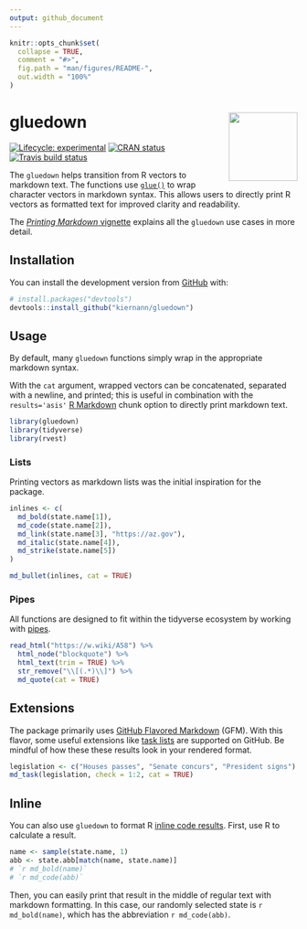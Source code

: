 ```yaml
---
output: github_document
---
```


<!-- README.md is generated from README.Rmd. Please edit that file -->

```r
knitr::opts_chunk$set(
  collapse = TRUE,
  comment = "#>",
  fig.path = "man/figures/README-",
  out.width = "100%"
)
```

# gluedown <img src="man/figures/logo.png" align="right" width="120" />

<!-- badges: start -->
[![Lifecycle: experimental](https://img.shields.io/badge/lifecycle-experimental-orange.svg)](https://www.tidyverse.org/lifecycle/#experimental)
[![CRAN status](https://www.r-pkg.org/badges/version/gluedown)](https://CRAN.R-project.org/package=gluedown)
[![Travis build status](https://travis-ci.org/kiernann/gluedown.svg?branch=master)](https://travis-ci.org/kiernann/gluedown)
<!-- badges: end -->

The `gluedown` helps transition from R vectors to markdown text. The functions
use [`glue()`][glue] to wrap character vectors in markdown syntax. This allows
users to directly print R vectors as formatted text for improved clarity and
readability.

The [_Printing Markdown_ vignette][vig] explains all the `gluedown` use cases in
more detail.

[glue]: https://github.com/tidyverse/glue
[vig]: https://kiernann.com/gluedown/articles/printing-markdown.html

## Installation

You can install the development version from [GitHub](https://github.com/) with:

```r
# install.packages("devtools")
devtools::install_github("kiernann/gluedown")
```

## Usage

By default, many `gluedown` functions simply wrap in the appropriate markdown
syntax.

With the `cat` argument, wrapped vectors can be concatenated, separated with a
newline, and printed; this is useful in combination with the `results='asis'` 
[R Markdown][rmd] chunk option to directly print markdown text.

[rmd]: https://github.com/rstudio/rmarkdown
[inline]: https://rmarkdown.rstudio.com/lesson-4.html

```r
library(gluedown)
library(tidyverse)
library(rvest)
```

### Lists

Printing vectors as markdown lists was the initial inspiration for the package.

```r
inlines <- c(
  md_bold(state.name[1]),
  md_code(state.name[2]),
  md_link(state.name[3], "https://az.gov"),
  md_italic(state.name[4]),
  md_strike(state.name[5])
)

md_bullet(inlines, cat = TRUE)
```

### Pipes

All functions are designed to fit within the tidyverse ecosystem by working with
[pipes][pipe].

```r
read_html("https://w.wiki/A58") %>% 
  html_node("blockquote") %>% 
  html_text(trim = TRUE) %>% 
  str_remove("\\[(.*)\\]") %>% 
  md_quote(cat = TRUE)
```

[pipe]: https://magrittr.tidyverse.org/reference/pipe.html

## Extensions

The package primarily uses [GitHub Flavored Markdown][gfm] (GFM). With this
flavor, some useful extensions like [task lists][task] are supported on GitHub.
Be mindful of how these these results look in your rendered format.

```r
legislation <- c("Houses passes", "Senate concurs", "President signs")
md_task(legislation, check = 1:2, cat = TRUE)
```

[task]: https://help.github.com/en/articles/about-task-lists
[gfm]: https://github.github.com/gfm/
## Inline

You can also use `gluedown` to format R [inline code results][inline]. First,
use R to calculate a result.

```r
name <- sample(state.name, 1)
abb <- state.abb[match(name, state.name)]
# `r md_bold(name)`
# `r md_code(abb)`
```

Then, you can easily print that result in the middle of regular text with
markdown formatting. In this case, our randomly selected state is 
`r md_bold(name)`, which has the abbreviation `r md_code(abb)`.
